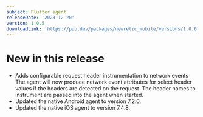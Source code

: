 ```yaml
---
subject: Flutter agent
releaseDate: '2023-12-20'
version: 1.0.5
downloadLink: 'https://pub.dev/packages/newrelic_mobile/versions/1.0.6'
---
```


# New in this release
- Adds configurable request header instrumentation to network events
  The agent will now produce network event attributes for select header values if the headers are detected on the request. The header names to instrument are passed into the agent when started.
- Updated the native Android agent to version 7.2.0.
- Updated the native iOS agent to version 7.4.8.
